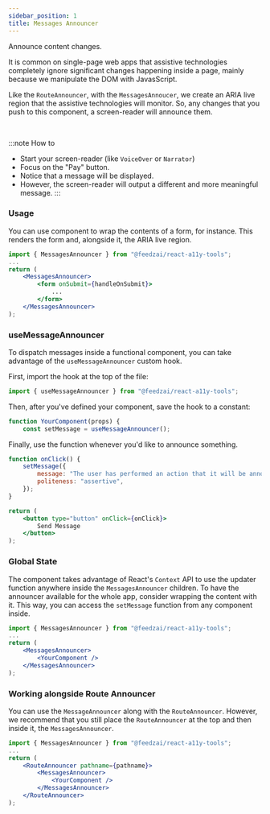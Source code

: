 ```yaml
---
sidebar_position: 1
title: Messages Announcer
---
```



<Subtitle>Announce content changes.</Subtitle>

It is common on single-page web apps that assistive technologies completely ignore significant changes happening inside a page, mainly because we manipulate the DOM with JavasScript.

Like the `RouteAnnouncer`, with the `MessagesAnnoucer`, we create an ARIA live region that the assistive technologies will monitor. So, any changes that you push to this component, a screen-reader will announce them.

<BrowserWindow>
	<DemoMessagesAnnouncer />
</BrowserWindow>
<br />

:::note How to

- Start your screen-reader (like `VoiceOver` or `Narrator`)
- Focus on the "Pay" button.
- Notice that a message will be displayed.
- However, the screen-reader will output a different and more meaningful message.
:::

### Usage

You can use component to wrap the contents of a form, for instance.
This renders the form and, alongside it, the ARIA live region.

```jsx
import { MessagesAnnouncer } from "@feedzai/react-a11y-tools";
...
return (
	<MessagesAnnouncer>
		<form onSubmit={handleOnSubmit}>
			...
		</form>
	</MessagesAnnouncer>
);
```

### useMessageAnnouncer

To dispatch messages inside a functional component, you can take advantage of the `useMessageAnnouncer` custom hook.

First, import the hook at the top of the file:

```jsx
import { useMessageAnnouncer } from "@feedzai/react-a11y-tools";
```

Then, after you've defined your component, save the hook to a constant:

```jsx
function YourComponent(props) {
	const setMessage = useMessageAnnouncer();
```

Finally, use the function whenever you'd like to announce something.

```jsx
function onClick() {
	setMessage({
		message: "The user has performed an action that it will be announced!",
		politeness: "assertive",
	});
}

return (
	<button type="button" onClick={onClick}>
		Send Message
	</button>
);
```

### Global State

The component takes advantage of React's `Context` API to use the updater function anywhere inside the `MessagesAnnouncer` children.
To have the announcer available for the whole app, consider wrapping the content with it. This way, you can access the `setMessage` function from any component inside.

```jsx
import { MessagesAnnouncer } from "@feedzai/react-a11y-tools";
...
return (
	<MessagesAnnouncer>
		<YourComponent />
	</MessagesAnnouncer>
);
```

### Working alongside Route Announcer

You can use the `MessageAnnouncer` along with the `RouteAnnouncer`.
However, we recommend that you still place the `RouteAnnouncer` at the top and then inside it, the `MessagesAnnouncer`.

```jsx
import { MessagesAnnouncer } from "@feedzai/react-a11y-tools";
...
return (
	<RouteAnnouncer pathname={pathname}>
		<MessagesAnnouncer>
			<YourComponent />
		</MessagesAnnouncer>
	</RouteAnnouncer>
);
```
